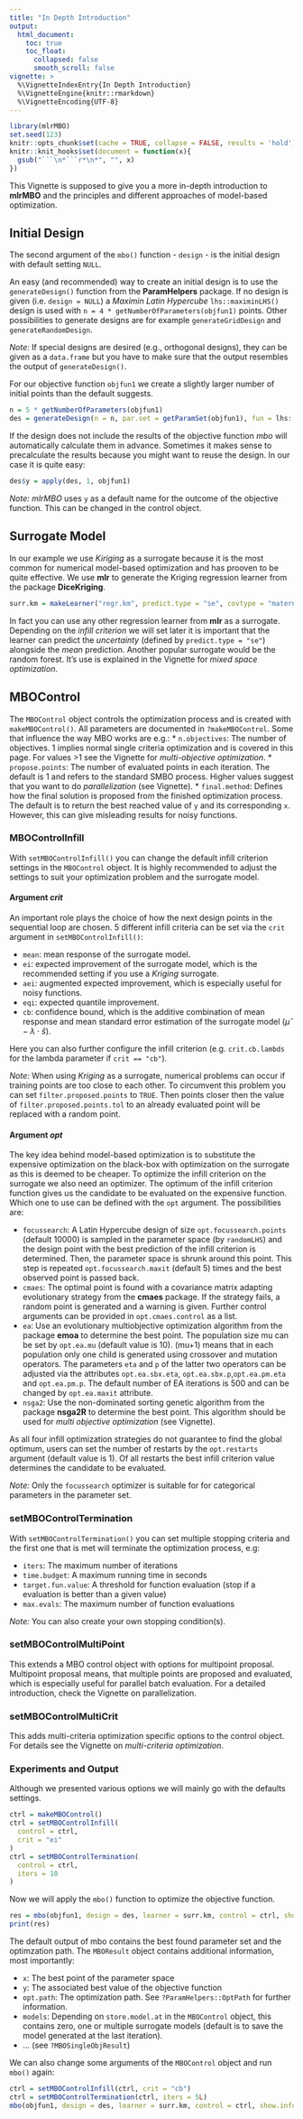 ```yaml
---
title: "In Depth Introduction"
output:
  html_document:
    toc: true
    toc_float:
      collapsed: false
      smooth_scroll: false
vignette: >
  %\VignetteIndexEntry{In Depth Introduction}
  %\VignetteEngine{knitr::rmarkdown}
  %\VignetteEncoding{UTF-8}
---
```


```r
library(mlrMBO)
set.seed(123)
knitr::opts_chunk$set(cache = TRUE, collapse = FALSE, results = 'hold')
knitr::knit_hooks$set(document = function(x){
  gsub("```\n*```r*\n*", "", x)
})
```

This Vignette is supposed to give you a more in-depth introduction to **mlrMBO** and the principles and different approaches of model-based optimization.



## Initial Design

The second argument of the `mbo()` function - `design` - is the initial design with default setting `NULL`.

An easy (and recommended) way to create an initial design is to use the `generateDesign()` function from the **ParamHelpers** package. 
If no design is given (i.e. `design = NULL`) a *Maximin Latin Hypercube* `lhs::maximinLHS()` design is used with `n = 4 * getNumberOfParameters(objfun1)` points. 
Other possibilities to generate designs are for example `generateGridDesign` and `generateRandomDesign`. 

_Note:_ If special designs are desired (e.g., orthogonal designs), they can be given as a `data.frame` but you have to make sure that the output resembles the output of `generateDesign()`.

For our objective function `objfun1` we create a slightly larger number of initial points than the default suggests. 

```r
n = 5 * getNumberOfParameters(objfun1)
des = generateDesign(n = n, par.set = getParamSet(objfun1), fun = lhs::randomLHS)
```

If the design does not include the results of the objective function *mbo* will automatically calculate them in advance.
Sometimes it makes sense to precalculate the results because you might want to reuse the design.
In our case it is quite easy:

```r
des$y = apply(des, 1, objfun1)
```

_Note:_ *mlrMBO* uses `y` as a default name for the outcome of the objective function. 
This can be changed in the control object.


## Surrogate Model

In our example we use *Kiriging* as a surrogate because it is the most common for numerical model-based optimization and has prooven to be quite effective.
We use **mlr** to generate the Kriging regression learner from the package **DiceKriging**.

```r
surr.km = makeLearner("regr.km", predict.type = "se", covtype = "matern3_2", control = list(trace = FALSE))
```

In fact you can use any other regression learner from **mlr** as a surrogate.
Depending on the *infill criterion* we will set later it is important that the learner can predict the *uncertainty* (defined by `predict.type = "se"`) alongside the *mean* prediction.
Another popular surrogate would be the random forest.
It's use is explained in the Vignette for *mixed space optimization*.


## MBOControl

The `MBOControl` object controls the optimization process and is created with `makeMBOControl()`. 
All parameters are documented in `?makeMBOControl`.
Some that influence the way MBO works are e.g.:
* `n.objectives`: The number of objectives. 1 implies normal single criteria optimization and is covered in this page. For values >1 see the Vignette for *multi-objective optimization*.
* `propose.points`: The number of evaluated points in each iteration. The default is 1 and refers to the standard SMBO process. Higher values suggest that you want to do *parallelization* (see Vignette).
* `final.method`: Defines how the final solution is proposed from the finished optimization process. The default is to return the best reached value of `y` and its corresponding `x`. However, this can give misleading results for noisy functions.


### MBOControlInfill

With `setMBOControlInfill()` you can change the default infill criterion settings in the `MBOControl` object.
It is highly recommended to adjust the settings to suit your optimization problem and the surrogate model.

#### Argument _crit_

An important role plays the choice of how the next design points in the sequential loop are chosen. 
5 different infill criteria can be set via the `crit` argument in `setMBOControlInfill()`:

* `mean`: mean response of the surrogate model.
* `ei`: expected improvement of the surrogate model, which is the recommended setting if you use a *Kriging* surrogate.
* `aei`: augmented expected improvement, which is especially useful for noisy functions.
* `eqi`: expected quantile improvement.
* `cb`: confidence bound, which is the additive combination of mean response and mean standard error estimation of the surrogate model ($\hat{\mu} - \lambda \cdot \hat{s}$).

Here you can also further configure the infill criterion (e.g. `crit.cb.lambds` for the lambda parameter if `crit == "cb"`).

_Note:_ When using *Kriging* as a surrogate, numerical problems can occur if training points are too close to each other.
To circumvent this problem you can set `filter.proposed.points` to `TRUE`.
Then points closer then the value of `filter.proposed.points.tol` to an already evaluated point will be replaced with a random point.


#### Argument _opt_

The key idea behind model-based optimization is to substitute the expensive optimization on the black-box with optimization on the surrogate as this is deemed to be cheaper. 
To optimize the infill criterion on the surrogate we also need an optimizer.
The optimum of the infill criterion function gives us the candidate to be evaluated on the expensive function.
Which one to use can be defined with the `opt` argument.
The possibilities are:

* `focussearch`: A Latin Hypercube design of size `opt.focussearch.points` (default 10000) is sampled in the parameter space (by `randomLHS`) and the design point with the best prediction of the infill criterion is determined. Then, the parameter space is shrunk around this point. This step is repeated `opt.focussearch.maxit` (default 5) times and the best observed point is passed back.
* `cmaes`: The optimal point is found with a covariance matrix adapting evolutionary strategy from the **cmaes** package. If the strategy fails, a random point is generated and a warning is given. Further control arguments can be provided in `opt.cmaes.control` as a list. 
* `ea`: Use an evolutionary multiobjective optimization algorithm from the package **emoa** to determine the best point. The population size mu can be set by  `opt.ea.mu` (default value is 10). (mu+1) means that in each population only one child is generated using crossover and mutation operators. The parameters `eta` and `p` of the latter two operators can be adjusted via the attributes `opt.ea.sbx.eta`, `opt.ea.sbx.p`,`opt.ea.pm.eta` and `opt.ea.pm.p`. The default number of EA iterations is 500 and can be changed by `opt.ea.maxit` attribute.
* `nsga2`: Use the non-dominated sorting genetic algorithm from the package **nsga2R** to determine the best point. This algorithm should be used for *multi objective optimization* (see Vignette).

As all four infill optimization strategies do not guarantee to find the global optimum, users can set the number of restarts by the `opt.restarts` argument (default value is 1).
Of all restarts the best infill criterion value determines the candidate to be evaluated.

_Note:_ Only the `focussearch` optimizer is suitable for for categorical parameters in the parameter set.


### setMBOControlTermination

With `setMBOControlTermination()` you can set multiple stopping criteria and the first one that is met will terminate the optimization process, e.g:

* `iters`: The maximum number of iterations
* `time.budget`: A maximum running time in seconds
* `target.fun.value`: A threshold for function evaluation (stop if a evaluation is better than a given value)
* `max.evals`: The maximum number of function evaluations

_Note:_ You can also create your own stopping condition(s).

### setMBOControlMultiPoint

This extends a MBO control object with options for multipoint proposal. 
Multipoint proposal means, that multiple points are proposed and evaluated, which is especially useful for parallel batch evaluation. For a detailed introduction, check the Vignette on parallelization.

### setMBOControlMultiCrit

This adds multi-criteria optimization specific options to the control object. For details see the Vignette on *multi-criteria optimization*.


### Experiments and Output

Although we presented various options we will mainly go with the defaults settings.

```r
ctrl = makeMBOControl()
ctrl = setMBOControlInfill(
  control = ctrl,
  crit = "ei"
)
ctrl = setMBOControlTermination(
  control = ctrl,
  iters = 10
)
```

Now we will apply the `mbo()` function to optimize the objective function.

```r
res = mbo(objfun1, design = des, learner = surr.km, control = ctrl, show.info = FALSE)
print(res)
```

The default output of mbo contains the best found parameter set and the optimzation path. 
The `MBOResult` object contains additional information, most importantly:

* `x`: The best point of the parameter space
* `y`: The associated best value of the objective function
* `opt.path`: The optimization path. See `?ParamHelpers::OptPath` for further information.
* `models`: Depending on `store.model.at` in the `MBOControl` object, this contains zero, one or multiple surrogate models (default is to save the model generated at the last iteration).
* ... (see `?MBOSingleObjResult`)

We can also change some arguments of the `MBOControl` object and run `mbo()` again:

```r
ctrl = setMBOControlInfill(ctrl, crit = "cb")
ctrl = setMBOControlTermination(ctrl, iters = 5L)
mbo(objfun1, design = des, learner = surr.km, control = ctrl, show.info = FALSE)
```


